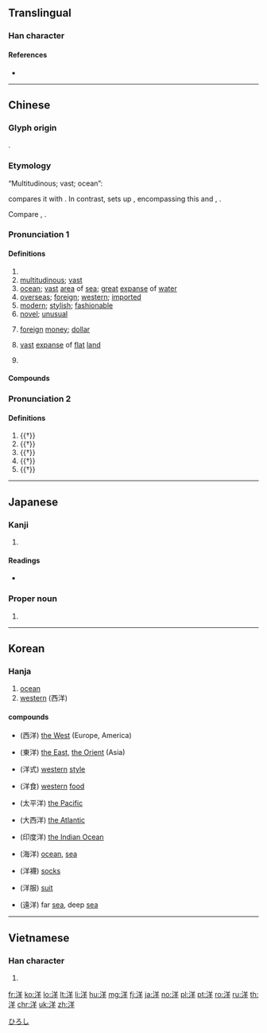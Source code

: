 {{character info/new}}
==Translingual==

===Han character===
{{Han char|rn=85|rad=水|as=06|sn=9|four=38151|canj=ETQ|ids=⿰氵羊}}

====References====
* {{Han ref|kx=0619.280|dkj=17363|dj=1014.190|hdz=31615.110|uh=6D0B|ud=27915|bh=AC76|bd=44150}}

----

==Chinese==
{{zh-forms}}

===Glyph origin===
{{Han etym}}
{{Han compound|氵|t1=water|羊|ls=psc|c1=s|c2=p}}.

===Etymology===
“Multitudinous; vast; ocean”:

{{zh-ref|Schuessler (2007)}} compares it with {{cog|bo|ཡངས་པ||wide; extensive; vast; spacious}}. In contrast, {{zh-ref|Starostin}} sets up {{cog|sit-pro||*lɨ̆ŋ|wave}}, encompassing this and {{cog|bo|ཀློང||space; expanse; wave}}, {{cog|my|လှိုင်း||wave; to abound; plentiful}}.

Compare {{och-l|羕|(''of rivers'') long}}, {{och-l|漾|waves; (''of rivers'') long}}.

===Pronunciation 1===
{{zh-pron
|m=yáng
|c=joeng4
|h=pfs=yòng
|md=iòng
|mn=qz,tw,xm:iûⁿ/zz:iôⁿ/qz,tw,xm:iông/zz:iâng
|mn_note=iûⁿ/iôⁿ - vernacular; iông/iâng - literary
|w=3hhian
|dial=n
|mc=1
|oc=1,2
|cat=pn,a,n
}}

====Definitions====
{{zh-hanzi}}

# {{n-g|Name of a [[river]] in southern [[Shaanxi]].}}
# [[multitudinous]]; [[vast]]
# [[ocean]]; [[vast]] [[area]] of [[sea]]; [[great]] [[expanse]] of [[water]]
# [[overseas]]; [[foreign]]; [[western]]; [[imported]]
# [[modern]]; [[stylish]]; [[fashionable]]
# [[novel]]; [[unusual]]
# {{lb|zh|historical}} [[foreign]] [[money]]; [[dollar]]
# {{lb|zh|Min}} [[vast]] [[expanse]] of [[flat]] [[land]]
# {{surname|lang=zh}}

====Compounds====
{{zh-der|洋紫荊|洋鬼子|洋洋|一片汪洋|三大洋|中洋脊|五大洋|伶仃洋|假洋鬼子|光洋|冰洋|出洋|出洋相|北冰洋|北洋|北洋大臣|北洋海軍|北洋航線|北洋軍閥|十里洋場|南冰洋|南北洋|南洋|南洋大臣|南洋群島|南洋航線|印度洋|吃洋飯|唱洋梆子|喜氣洋洋|喜洋洋|喝洋水|土洋結合|外洋|大度汪洋|大洋|大洋洲|大洋盆地|大西洋|太平洋|小洋|崇洋|崇洋媚外|得意洋洋|意氣洋洋|懶洋洋|拉洋片|放洋|暖洋洋|望洋|望洋興歎|望洋驚嘆|東洋|東洋人|東洋劍|東洋大海|東洋話|東洋車|毫洋|江洋大盜|汪洋|汪洋大海|汪洋浩博|汪洋自恣|汪洋自肆|汪洋閎肆|洋乾漆|洋井|洋人|洋傘|洋勁|洋務|洋務運動|洋包子|洋化|洋叫|洋名字|洋商陸|洋嗓子|洋地黃|洋基|洋場|洋奴|洋娃娃|洋布|洋底盆地|洋廣貨|洋式|洋房|洋撈|洋文|洋服|洋槍|洋槐|洋樓|洋橄欖|洋氣|洋河|洋油|洋洋喜氣|洋洋大觀|洋洋得意|洋洋灑灑|洋洋纚纚|洋洋自得|洋派|洋流|洋溝|洋溢|洋火|洋火腿|洋灰|洋煙|洋燈|洋燭|洋爐|洋版|洋玉蘭|洋琴|洋瓷|洋畫兒|洋白菜|洋盤|洋相|洋磁|洋碼子|洋篷|洋粉|洋紅|洋紗|洋紙|洋緞|洋繡球|洋繩|洋罪|洋芋|洋芋片|洋菇|洋菜|洋菸|洋蔥|洋藥|洋蘭|洋蠟|洋行|洋裁|洋裝|洋話|洋財|洋貨|洋車|洋酒|洋金|洋銀|洋錢|洋鐵|洋鐵皮|洋關|洋香瓜|洋馬兒|洋鹼|洋麵|洋麻|洸洋|海洋|海洋化學|海洋地質|海洋學|海洋放流|海洋文學|海洋權|海洋氣候|海洋漁業|海洋牧場|海洋環流|海洋生物|海洋線|海洋能|海洋觀測|海洋資源|海洋開發|海洋隆起|漂洋|潢洋|瀇洋|爛板洋錢|現大洋|現洋|留洋|發洋財|磨洋工|茫洋|西洋|西洋人|西洋劍|西洋參|西洋史|西洋景|西洋棋|西洋畫|西洋象棋|西洋鏡|赤道洋流|越洋|越洋電話|巡洋艦|遠洋|遠洋漁業|遠渡重洋|重洋|銀洋|開洋|開洋葷|陶聲洋|零丁洋|飄洋|飄洋過海|食洋不化|鷹洋|龍洋}}

===Pronunciation 2===
{{zh-pron
|m=xiáng
|c=coeng4
|dial=n
|mc=2
|oc=n,1
|cat=v,n
}}

====Definitions====
{{zh-hanzi}}

# {{†}} {{zh-alt-form|翔|to [[soar]]; [[wing]]; [[side]]}}
# {{†}} {{zh-alt-form|祥|[[good]] [[fortune]]; to [[bless]]}}
# {{†}} {{zh-alt-form|祥|[[gentle]]; [[tender]]}}
# {{†}} {{zh-alt-name|彌河|[[w:zh:弥河|Mi River]] in [[Shandong]]}}
# {{†}} {{zh-div|州}} {{w|Yang Prefecture (Shaanxi)|Yang Prefecture}} {{gloss|ancient prefecture in [[Shaanxi]]}}

----

==Japanese==

===Kanji===
{{ja-kanji|grade=3|rs=水06}}

# {{defn|lang=ja|sort=水06}}

====Readings====
* {{ja-readings|goon=[[よう]] (yō) > [[やう]] (yau)|kanon=[[よう]] (yō) > [[やう]] (yau)|on=[[しょう]] (shō)|kun=[[なだ]] (nada), [[ひろし]] (hiroshi)}}

===Proper noun===
{{ja-pos|proper|ひろし}}

# {{given name|male|lang=ja}}

[[Category:Japanese male given names|ひろし]]

----

==Korean==

===Hanja===
{{ko-hanja|hangeul=양|eumhun=|rv=yang|mr=yang|y=yang}}

# [[ocean]]
# [[western]] (西洋)

====compounds====
* {{l|ko|서양}} (西洋) [[the West]] (Europe, America)
* {{l|ko|동양}} (東洋) [[the East]], [[the Orient]] (Asia)
* {{l|ko|양식}} (洋式) [[western]] [[style]]
* {{l|ko|양식}} (洋食) [[western]] [[food]]
* {{l|ko|태평양}} (太平洋) [[the Pacific]]
* {{l|ko|대서양}} (大西洋) [[the Atlantic]]
* {{l|ko|인도양}} (印度洋) [[the Indian Ocean]]
* {{l|ko|해양}} (海洋) [[ocean]], [[sea]]
* {{l|ko|양말}} (洋襪) [[socks]]
* {{l|ko|양복}} (洋服) [[suit]]
* {{l|ko|원양}} (遠洋) far [[sea]], deep [[sea]]

----

==Vietnamese==

===Han character===
{{vi-hantu|[[dương]]|rs=水06}}

# {{defn|lang=vi|sort=水06}}

[[fr:洋]]
[[ko:洋]]
[[lo:洋]]
[[lt:洋]]
[[li:洋]]
[[hu:洋]]
[[mg:洋]]
[[fj:洋]]
[[ja:洋]]
[[no:洋]]
[[pl:洋]]
[[pt:洋]]
[[ro:洋]]
[[ru:洋]]
[[th:洋]]
[[chr:洋]]
[[uk:洋]]
[[zh:洋]]